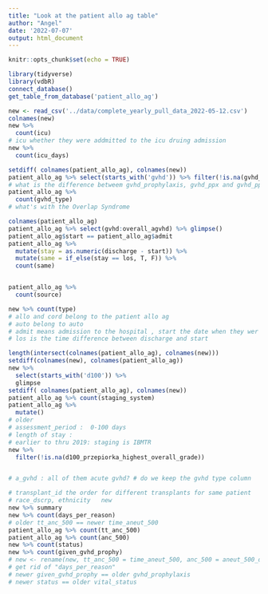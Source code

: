 ```yaml
---
title: "Look at the patient allo ag table"
author: "Angel"
date: '2022-07-07'
output: html_document
---
```


```r
knitr::opts_chunk$set(echo = TRUE)
```

```r
library(tidyverse)
library(vdbR)
connect_database()
get_table_from_database('patient_allo_ag')
```

```r
new <- read_csv('../data/complete_yearly_pull_data_2022-05-12.csv')
colnames(new)
new %>% 
  count(icu)
# icu whether they were addmitted to the icu druing admission 
new %>% 
  count(icu_days)
```
```r
setdiff( colnames(patient_allo_ag), colnames(new))
patient_allo_ag %>% select(starts_with('gvhd')) %>% filter(!is.na(gvhd_ppx)) %>% glimpse()
# what is the difference betweem gvhd_prophylaxis, gvhd_ppx and gvhd_ppx_group_molly? should we keep all of them
patient_allo_ag %>% 
  count(gvhd_type)
# what's with the Overlap Syndrome
```


```r
colnames(patient_allo_ag)
patient_allo_ag %>% select(gvhd:overall_agvhd) %>% glimpse()
patient_allo_ag$start == patient_allo_ag$admit
patient_allo_ag %>% 
  mutate(stay = as.numeric(discharge - start)) %>% 
  mutate(same = if_else(stay == los, T, F)) %>% 
  count(same)


patient_allo_ag %>% 
  count(source)

new %>% count(type)
# allo and cord belong to the patient allo ag
# auto belong to auto 
# admit means admission to the hospital , start the date when they wer admitted to the BMT
# los is the time difference between discharge and start
```


```r
length(intersect(colnames(patient_allo_ag), colnames(new)))
setdiff(colnames(new), colnames(patient_allo_ag))
new %>% 
  select(starts_with('d100')) %>% 
  glimpse
setdiff( colnames(patient_allo_ag), colnames(new))
patient_allo_ag %>% count(staging_system)
patient_allo_ag %>% 
  mutate()
# older 
# assessment_period :  0-100 days
# length of stay : 
# earlier to thru 2019: staging is IBMTR
new %>% 
  filter(!is.na(d100_przepiorka_highest_overall_grade))


# a_gvhd : all of them acute gvhd? # do we keep the gvhd type column
``` 


```r
# transplant_id the order for different transplants for same patient
# race_dscrp, ethnicity   new 
new %>% summary
new %>% count(days_per_reason)
# older tt_anc_500 == newer time_aneut_500
patient_allo_ag %>% count(tt_anc_500)
patient_allo_ag %>% count(anc_500)
new %>% count(status)
new %>% count(given_gvhd_prophy)
# new <- rename(new, tt_anc_500 = time_aneut_500, anc_500 = aneut_500_date, tt_plt_20 = time_unvplt_20, plt_20 = unvplt_20_date)
# get rid of "days_per_reason"
# newer given_gvhd_prophy == older gvhd_prophylaxis
# newer status == older vital_status

```

